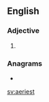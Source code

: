 ==English==

===Adjective===
{{head|en|adjective superlative form}}

# {{en-superlative of|aery}}

===Anagrams===
* {{l|en|seriate}}

[[sv:aeriest]]